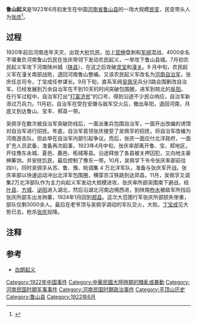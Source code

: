 '''鲁山起义'''是1922年6月初发生在中国[[河南省_(中華民國)|河南省]][[鲁山县|鲁山县]]的一场大规模[[民变|民变]]，民变带头人为[[张庆|张庆]]<ref>{{cite book|url=http://www.hs14z.net/ebook/cd051/中国革命起义全录.pdf|title=中国革命起义全录|isbn=9787506533676|publisher=解放军出版社|date=1997-06|deadurl=yes|archiveurl=https://web.archive.org/web/20141006132203/http://www.hs14z.net/ebook/cd051/%E4%B8%AD%E5%9B%BD%E9%9D%A9%E5%91%BD%E8%B5%B7%E4%B9%89%E5%85%A8%E5%BD%95.pdf|archivedate=2014-10-06}}</ref>。

==过程==
1920年前后河南连年天灾，出现大批饥民，加上[[官绅|官绅]]盘剥和[[军阀|军阀]]混战，4000余名不堪重负河南鲁山饥民在张庆带领下发动农民起义，一举攻下鲁山县城。7月初农民起义军攻下河南陕州城（[[陕县|陕县]]），在这之后攻破[[灵宝县|灵宝]]和[[潼关|潼关]]。9 月中旬，农民起义军在潼关南部战败，退回河南鲁山整编。又该农民起义军改名为[[河南自治军|河南自治军]]，张庆任总司令，丁宝成任参谋长。9月下旬，直系军阀[[吴佩孚|吴佩孚]]兵分3路会围剿改自治军。已经发展到万余自治军在不到10天的时间突破包围圈，进军到皖北的[[阜阳县|阜阳]]。在行军过程中，自治军打出“[[劫富济贫|打富济贫]]”的口号，得到沿途不少民众响应，自治军新添过万兵力。11月初，自治军在受在安徽与敌军交火后，撤出阜阳，退回河南，月底又到达鲁山、宝丰、郏县一带。

吴佩孚在数次被自治军突破防线后，一面派重兵包围自治军，一面开出改编的诱饵对自治军进行招抚。年底，自治军首领张庆接受了吴佩孚的招抚，将自治军改编为河南游击队。但此举在自治军内部引起争议。而后，张庆一面应付北洋政府，一面扩充人员武备，准备再次起事，1923年4月中旬，张庆率部离开鲁、宝、郏地区，开往豫东永城、夏邑、鹿邑、柘城等县。沿途释放了各县被关押囚犯，又向地主豪绅筹饷，并安抚饥民，最后控制了豫东一带。10月，吴佩孚下令令张庆率部前往四川，同时吴佩孚从苏、鲁、豫、皖调集 4 万北洋军队，准备与张庆军开战。张庆率部以快速运动冲出北洋军包围圈，横穿京汉铁路到达郊县。11月，吴佩孚又调集2万北洋部队作为主力向起义军发动大规模进攻，张庆率所部突围南下避战，经[[叶县|叶县]]、[[方城县|方城]]、[[泌阳县|泌阳]]进入湖北，然后沿湖北河南边境西进，到陕南[[柞水县|柞水]]被敌军所挡后张庆所部东出龙驹寨，1924年1月回到[[郏县|郏县]]。这次大范围行军张庆所部损失惨重，部队仅剩3000余人。最后在老爷顶与吴佩孚调动的军队交火，大败。[[丁宝成|丁宝成]]见大势已去，枪杀[[张庆|张庆]]投降。

== 注释 ==
{{Reflist|2}}
==参考==
*[[白朗起义|白朗起义]]
{{中國民變起事領袖}}
[[Category:1922年中国事件|Category:1922年中国事件]]
[[Category:中華民國大陸時期的騷亂或暴動|Category:中華民國大陸時期的騷亂或暴動]]
[[Category:河南民国时期军事事件|Category:河南民国时期军事事件]]
[[Category:河南民国时期政治事件|Category:河南民国时期政治事件]]
[[Category:平顶山历史|Category:平顶山历史]]
[[Category:鲁山县|Category:鲁山县]]
[[Category:1922年6月|Category:1922年6月]]